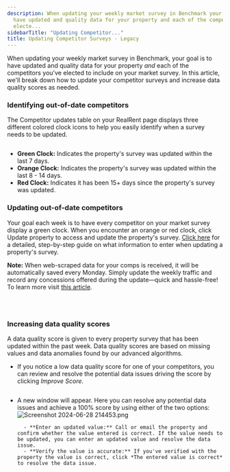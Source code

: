 ```yaml
---
description: When updating your weekly market survey in Benchmark your goal is to
  have updated and quality data for your property and each of the competitors youve
  electe...
sidebarTitle: "Updating Competitor..."
title: Updating Competitor Surveys - Legacy
---
```


When updating your weekly market survey in Benchmark, your goal is to have updated and quality data for your property *and* each of the competitors you've elected to include on your market survey. In this article, we'll break down how to update your competitor surveys and increase data quality scores as needed.


### Identifying out-of-date competitors


The Competitor updates table on your RealRent page displays three different colored clock icons to help you easily identify when a survey needs to be updated. 


<Frame caption="Competitor updates list with data quality and last updated information.">
  <img src="/images/radix/7fe96bf69db1addb42c6f37bdb19caa750dd7b95.png" alt="" />
</Frame>


* **Green Clock:** Indicates the property's survey was updated within the last 7 days.
* **Orange Clock:** Indicates the property's survey was updated within the last 8 - 14 days.
* **Red Clock:** Indicates it has been 15+ days since the property's survey was updated.


### Updating out-of-date competitors


Your goal each week is to have every competitor on your market survey display a green clock. When you encounter an orange or red clock, click Update property to access and update the property's survey. [Click here](kb://article/zendesk:radix:32860114535693) for a detailed, step-by-step guide on what information to enter when updating a property's survey. 



**Note:** When web-scraped data for your comps is received, it will be automatically saved every Monday. Simply update the weekly traffic and record any concessions offered during the update—quick and hassle-free! To learn more visit [this article](web-scraped-property-survey-data-beta-legacy.mdx). 



 


<Frame caption="Competitor updates section displaying property names, addresses, and data quality scores.">
  <img src="/images/radix/cc49cc8a88a8083555042472337f3efa0de89317.png" alt="" />
</Frame>


### Increasing data quality scores


A data quality score is given to every property survey that has been updated within the past week. Data quality scores are based on missing values and data anomalies found by our advanced algorithms. 


* If you notice a low data quality score for one of your competitors, you can review and resolve the potential data issues driving the score by clicking *Improve Score.*


<Frame caption="Competitor survey entry showing property details, last update, and data quality score.">
  <img src="/images/radix/008d0ed7e89e59ac08c5824b305197680d47406d.png" alt="" />
</Frame>


* A new window will appear. Here you can resolve any potential data issues and achieve a 100% score by using either of the two options:![Screenshot 2024-06-28 214453.png](/images/radix/de621b72417b77f1de4c60b0b4c376535d54ec86.png)
	
		- **Enter an updated value:** Call or email the property and confirm whether the value entered is correct. If the value needs to be updated, you can enter an updated value and resolve the data issue.
		- **Verify the value is accurate:** If you've verified with the property the value is correct, click *The entered value is correct* to resolve the data issue.